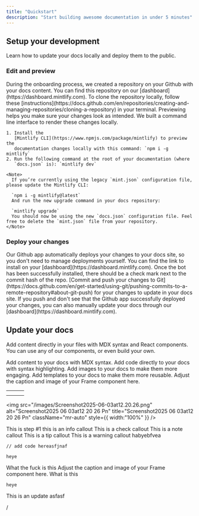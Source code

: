 ```yaml
---
title: "Quickstart"
description: "Start building awesome documentation in under 5 minutes"
---
```


## Setup your development

Learn how to update your docs locally and deploy them to the public.

### Edit and preview

<AccordionGroup>
  <Accordion title="Clone your docs locally" icon="github">
    During the onboarding process, we created a repository on your Github with
    your docs content. You can find this repository on our
    [dashboard](https://dashboard.mintlify.com). To clone the repository
    locally, follow these
    [instructions](https://docs.github.com/en/repositories/creating-and-managing-repositories/cloning-a-repository)
    in your terminal.
  </Accordion>
  <Accordion title="Preview changes" icon="rectangle-terminal">
    Previewing helps you make sure your changes look as intended. We built a
    command line interface to render these changes locally.

    1. Install the
       [Mintlify CLI](https://www.npmjs.com/package/mintlify) to preview the
       documentation changes locally with this command: `npm i -g mintlify`
    2. Run the following command at the root of your documentation (where
       `docs.json` is): `mintlify dev`

    <Note>
      If you’re currently using the legacy `mint.json` configuration file, please update the Mintlify CLI:

      `npm i -g mintlify@latest`
      And run the new upgrade command in your docs repository:

      `mintlify upgrade`
      You should now be using the new `docs.json` configuration file. Feel free to delete the `mint.json` file from your repository.
    </Note>
  </Accordion>
  <Accordion title="New Accordion">
    
  </Accordion>
</AccordionGroup>

### Deploy your changes

<AccordionGroup>
  <Accordion title="Install our Github app" icon="message-bot">
    Our Github app automatically deploys your changes to your docs site, so you
    don't need to manage deployments yourself. You can find the link to install on
    your [dashboard](https://dashboard.mintlify.com). Once the bot has been
    successfully installed, there should be a check mark next to the commit hash
    of the repo.
  </Accordion>
  <Accordion title="Push your changes" icon="rocket">
    [Commit and push your changes to
    Git](https://docs.github.com/en/get-started/using-git/pushing-commits-to-a-remote-repository#about-git-push)
    for your changes to update in your docs site. If you push and don't see that
    the Github app successfully deployed your changes, you can also manually
    update your docs through our [dashboard](https://dashboard.mintlify.com).
  </Accordion>
</AccordionGroup>

## Update your docs

Add content directly in your files with MDX syntax and React components. You can use any of our components, or even build your own.

<CardGroup cols={2}>
  <Card title="Add Content With MDX" icon="file" href="/essentials/markdown">
    Add content to your docs with MDX syntax.
  </Card>
  <Card title="Add Code Blocks" icon="square-code" href="/essentials/code">
    Add code directly to your docs with syntax highlighting.
  </Card>
  <Card title="Add Images" icon="image" href="/essentials/images">
    Add images to your docs to make them more engaging.
  </Card>
  <Card title="Add Custom Components" icon="puzzle-piece" href="/essentials/reusable-snippets">
    Add templates to your docs to make them more reusable.
  </Card>
</CardGroup>

<Frame>
  Adjust the caption and image of your Frame component here.
</Frame>

| | | |
| --- | --- | --- |
| | | |
| | | |

<img
  src="/images/Screenshot2025-06-03at12.20.26.png"
  alt="Screenshot2025 06 03at12 20 26 Pn"
  title="Screenshot2025 06 03at12 20 26 Pn"
  className="mr-auto"
  style={{ width:"100%" }}
/>

<Steps>
  <Step title="First step" icon="1" iconType="solid" stepNumber={1} titleSize="h2">
    This is step #1
  </Step>
  <Step title="New Step">
    
  </Step>
  <Step title="New Step">
    
  </Step>
</Steps>

<Info>
  this is an info callout
</Info>

<Check>
  This is a check callout
</Check>

<Note>
  This is a note callout
</Note>

<Tip>
  This is a tip callout
</Tip>

<Warning>
  This is a warning callout
</Warning>

<AccordionGroup>
  <Accordion title="New Accordion" icon="sparkles">
    
  </Accordion>
  <Accordion title="New Accordion" icon="sparkles">
    
  </Accordion>
</AccordionGroup>

<CardGroup cols={2}>
  <Card title="New Card" icon="sparkles">
    habyebfvea
  </Card>
  <Card title="New Card" icon="sparkles">
    
  </Card>
</CardGroup>

<CodeGroup>

```filename
// add code hereasfjnaf
```


```File 2
heye
```

</CodeGroup>

<Frame caption="This is a caption">
  <Card title="New Card" icon="sparkles">
    
  </Card>
  <Accordion title="New Accordion" icon="sparkles">
    
  </Accordion>
  <Frame>
    What the fuck is this
  </Frame>
  Adjust the caption and image of your Frame component here.
</Frame>

<Card title="WTF" icon="sparkles" href="metria.so" cta="Try it">
  What is this
</Card>

```
heye
```

<Update label="habshfjbashjfvajshvfvashfvavsf" description="Update description">
  This is an update
</Update>

<Tabs>
  <Tab title="Tab">
    
  </Tab>
  <Tab title="Tab">
    
  </Tab>
  <Tab title="Tab">
    
  </Tab>
  <Tab title="Tab">
    
  </Tab>
  <Tab title="Tab">
    
  </Tab>
  <Tab title="Tab">
    
  </Tab>
  <Tab title="Tab">
    
  </Tab>
  <Tab title="Tab">
    
  </Tab>
  <Tab title="Tab">
    
  </Tab>
  <Tab title="Tab">
    
  </Tab>
  <Tab title="Tab">
    
  </Tab>
  <Tab title="Tab">
    
  </Tab>
  <Tab title="Tab">
    
  </Tab>
  <Tab title="Tab">
    
  </Tab>
  <Tab title="Tab">
    
  </Tab>
  <Tab title="Tab">
    
  </Tab>
  <Tab title="Tab">
    
  </Tab>
  <Tab title="Tab">
    
  </Tab>
  <Tab title="Tab">
    
  </Tab>
</Tabs>

<Steps>
  <Step title="hola">
    asfasf
  </Step>
</Steps>

/